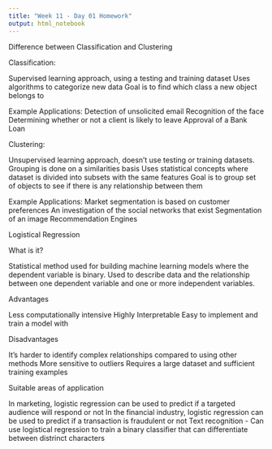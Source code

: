 ```yaml
---
title: "Week 11 - Day 01 Homework"
output: html_notebook
---
```


Difference between Classification and Clustering

Classification:

Supervised learning approach, using a testing and training dataset
Uses algorithms to categorize new data 
Goal is to find which class a new object belongs to

Example Applications:
Detection of unsolicited email
Recognition of the face
Determining whether or not a client is likely to leave
Approval of a Bank Loan

Clustering:

Unsupervised learning approach, doesn't use testing or training datasets. 
Grouping is done on a similarities basis
Uses statistical concepts where dataset is divided into subsets with the same features
Goal is to group set of objects to see if there is any relationship between them

Example Applications:
Market segmentation is based on customer preferences
An investigation of the social networks that exist
Segmentation of an image
Recommendation Engines

Logistical Regression

What is it?

Statistical method used for building machine learning models where the dependent variable is binary.
Used to describe data and the relationship between one dependent variable and one or more independent variables.

Advantages

Less computationally intensive
Highly Interpretable
Easy to implement and train a model with

Disadvantages

It's harder to identify complex relationships compared to using other methods
More sensitive to outliers
Requires a large dataset and sufficient training examples

Suitable areas of application

In marketing, logistic regression can be used to predict if a targeted audience will respond or not
In the financial industry, logistic regression can be used to predict if a transaction is fraudulent or not
Text recognition - Can use logistical regression to train a binary classifier that can differentiate between distrinct characters